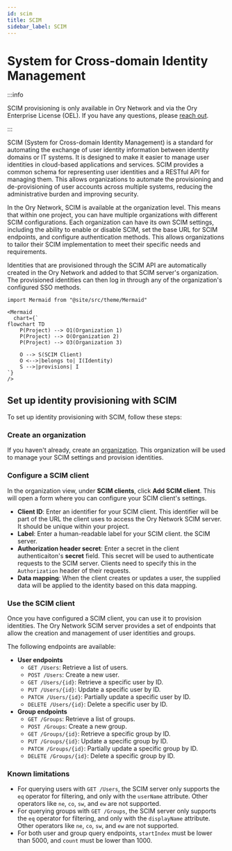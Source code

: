 ```yaml
---
id: scim
title: SCIM
sidebar_label: SCIM
---
```


# System for Cross-domain Identity Management

:::info

SCIM provisioning is only available in Ory Network and via the Ory Enterprise License (OEL). If you have any questions, please
[reach out](https://www.ory.sh/contact/).

:::

SCIM (System for Cross-domain Identity Management) is a standard for automating the exchange of user identity information between
identity domains or IT systems. It is designed to make it easier to manage user identities in cloud-based applications and
services. SCIM provides a common schema for representing user identities and a RESTful API for managing them. This allows
organizations to automate the provisioning and de-provisioning of user accounts across multiple systems, reducing the
administrative burden and improving security.

In the Ory Network, SCIM is available at the organization level. This means that within one project, you can have multiple
organizations with different SCIM configurations. Each organization can have its own SCIM settings, including the ability to
enable or disable SCIM, set the base URL for SCIM endpoints, and configure authentication methods. This allows organizations to
tailor their SCIM implementation to meet their specific needs and requirements.

Identities that are provisioned through the SCIM API are automatically created in the Ory Network and added to that SCIM server's
organization. The provisioned identities can then log in through any of the organization's configured SSO methods.

```mdx-code-block
import Mermaid from "@site/src/theme/Mermaid"

<Mermaid
  chart={`
flowchart TD
    P(Project) --> O1(Organization 1)
    P(Project) --> O(Organization 2)
    P(Project) --> O3(Organization 3)

    O --> S(SCIM Client)
    O <-->|belongs to| I(Identity)
    S -->|provisions| I
`}
/>
```

## Set up identity provisioning with SCIM

To set up identity provisioning with SCIM, follow these steps:

### Create an organization

If you haven't already, create an [organization](../organizations). This organization will be used to manage your SCIM settings
and provision identities.

### Configure a SCIM client

In the organization view, under **SCIM clients**, click **Add SCIM client**. This will open a form where you can configure your
SCIM client's settings.

- **Client ID**: Enter an identifier for your SCIM client. This identifier will be part of the URL the client uses to access the
  Ory Network SCIM server. It should be unique within your project.
- **Label**: Enter a human-readable label for your SCIM client. the SCIM server.
- **Authorization header secret**: Enter a secret in the client authenticaiton's **secret** field. This secret will be used to
  authenticate requests to the SCIM server. Clients need to specify this in the `Authorization` header of their requests.
- **Data mapping**: When the client creates or updates a user, the supplied data will be applied to the identity based on this
  data mapping.

### Use the SCIM client

Once you have configured a SCIM client, you can use it to provision identities. The Ory Network SCIM server provides a set of
endpoints that allow the creation and management of user identities and groups.

The following endpoints are available:

- **User endpoints**
  - `GET /Users`: Retrieve a list of users.
  - `POST /Users`: Create a new user.
  - `GET /Users/{id}`: Retrieve a specific user by ID.
  - `PUT /Users/{id}`: Update a specific user by ID.
  - `PATCH /Users/{id}`: Partially update a specific user by ID.
  - `DELETE /Users/{id}`: Delete a specific user by ID.
- **Group endpoints**
  - `GET /Groups`: Retrieve a list of groups.
  - `POST /Groups`: Create a new group.
  - `GET /Groups/{id}`: Retrieve a specific group by ID.
  - `PUT /Groups/{id}`: Update a specific group by ID.
  - `PATCH /Groups/{id}`: Partially update a specific group by ID.
  - `DELETE /Groups/{id}`: Delete a specific group by ID.

### Known limitations

- For querying users with `GET /Users`, the SCIM server only supports the `eq` operator for filtering, and only with the
  `userName` attribute. Other operators like `ne`, `co`, `sw`, and `ew` are not supported.
- For querying groups with `GET /Groups`, the SCIM server only supports the `eq` operator for filtering, and only with the
  `displayName` attribute. Other operators like `ne`, `co`, `sw`, and `ew` are not supported.
- For both user and group query endpoints, `startIndex` must be lower than 5000, and `count` must be lower than 1000.
